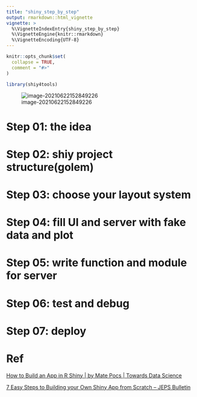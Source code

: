 ```yaml
---
title: "shiny_step_by_step"
output: rmarkdown::html_vignette
vignette: >
  %\VignetteIndexEntry{shiny_step_by_step}
  %\VignetteEngine{knitr::rmarkdown}
  %\VignetteEncoding{UTF-8}
---
```


```r
knitr::opts_chunk$set(
  collapse = TRUE,
  comment = "#>"
)
```

```r
library(shiy4tools)
```

![image-20210622152849226](shiny_step_by_step_photo/image-20210622152849226.png)


# Step 01: the idea
# Step 02: shiy project structure(golem)
# Step 03: choose your layout system
# Step 04: fill UI and server with fake data and plot
# Step 05: write function and module for server
# Step 06: test and debug
# Step 07: deploy 


# Ref

[How to Build an App in R Shiny | by Mate Pocs | Towards Data Science](https://radiant-brushlands-42789.herokuapp.com/towardsdatascience.com/how-to-build-a-data-analysis-app-in-r-shiny-143bee9338f7)

[7 Easy Steps to Building your Own Shiny App from Scratch – JEPS Bulletin](https://blog.efpsa.org/2019/04/24/7-easy-steps-to-building-your-own-shiny-app-from-scratch/)

